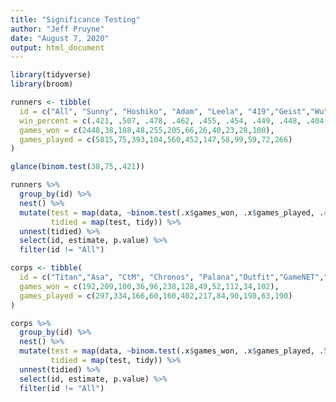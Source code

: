 ```yaml
---
title: "Significance Testing"
author: "Jeff Pruyne"
date: "August 7, 2020"
output: html_document
---
```


```r
library(tidyverse)
library(broom)

runners <- tibble(
  id = c("All", "Sunny", "Hoshiko", "Adam", "Leela", "419","Geist","Wu","Valencia", "Lat","MaxX","Freedom"),
  win_percent = c(.421, .507, .478, .462, .455, .454, .449, .448, .404, .390, .389,.376),
  games_won = c(2448,38,188,48,255,205,66,26,40,23,28,100),
  games_played = c(5815,75,393,104,560,452,147,58,99,59,72,266)
)

glance(binom.test(38,75,.421))

runners %>% 
  group_by(id) %>% 
  nest() %>% 
  mutate(test = map(data, ~binom.test(.x$games_won, .x$games_played, .421)),
         tidied = map(test, tidy)) %>% 
  unnest(tidied) %>% 
  select(id, estimate, p.value) %>% 
  filter(id != "All")

corps <- tibble(
  id = c("Titan","Asa", "CtM", "Chronos", "Palana","Outfit","GameNET","AgInf","MM","RP","PE","Argus"),
  games_won = c(192,209,100,36,96,238,128,49,52,112,34,102),
  games_played = c(297,334,166,60,160,402,217,84,90,198,63,190)
)

corps %>% 
  group_by(id) %>% 
  nest() %>% 
  mutate(test = map(data, ~binom.test(.x$games_won, .x$games_played, .579)),
         tidied = map(test, tidy)) %>% 
  unnest(tidied) %>% 
  select(id, estimate, p.value) %>% 
  filter(id != "All")

```
